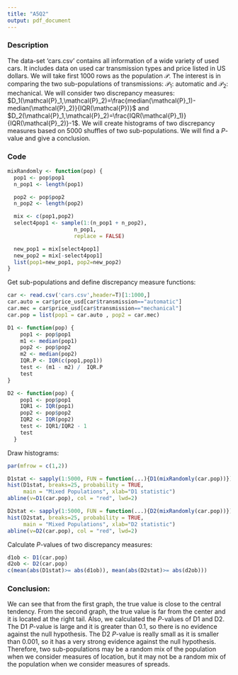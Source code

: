 ```yaml
---
title: "A5Q2"
output: pdf_document
---
```


### Description

The data-set 'cars.csv' contains all information of a wide variety of used cars. It includes data on used car transmission types and price listed in US dollars. We will take first 1000 rows as the population $\mathcal{P}$. The interest is in comparing the two sub-populations of transmissions: $\mathcal{P}_1$: automatic and $\mathcal{P}_2$: mechanical. We will consider two discrepancy measures: $D_1(\mathcal{P}_1,\mathcal{P}_2)=\frac{median(\mathcal{P}_1)-median(\mathcal{P}_2)}{IQR(\mathcal{P})}$ and $D_2(\mathcal{P}_1,\mathcal{P}_2)=\frac{IQR(\mathcal{P}_1)}{IQR(\mathcal{P}_2)}-1$. We will create histograms of two discrepancy measures based on 5000 shuffles of two sub-populations. We will find a $P$-value and give a conclusion.

### Code
```r
mixRandomly <- function(pop) {
  pop1 <- pop$pop1
  n_pop1 <- length(pop1)

  pop2 <- pop$pop2
  n_pop2 <- length(pop2)

  mix <- c(pop1,pop2)
  select4pop1 <- sample(1:(n_pop1 + n_pop2),
                     n_pop1,
                     replace = FALSE)

  new_pop1 = mix[select4pop1]  
  new_pop2 = mix[-select4pop1]
  list(pop1=new_pop1, pop2=new_pop2)
}
```

Get sub-populations and define discrepancy measure functions:

```r
car <- read.csv('cars.csv',header=T)[1:1000,]
car.auto = car$price_usd[car$transmission=="automatic"]
car.mec = car$price_usd[car$transmission=="mechanical"]
car.pop = list(pop1 = car.auto , pop2 = car.mec)

D1 <- function(pop) {
    pop1 <- pop$pop1
    m1 <- median(pop1)
    pop2 <- pop$pop2
    m2 <- median(pop2)
    IQR.P <- IQR(c(pop1,pop1))
    test <- (m1 - m2) /  IQR.P
    test
}

D2 <- function(pop) {
    pop1 <- pop$pop1
    IQR1 <- IQR(pop1)
    pop2 <- pop$pop2
    IQR2 <- IQR(pop2)
    test <- IQR1/IQR2 - 1
    test
  }
```

Draw histograms:

```r
par(mfrow = c(1,2))

D1stat <- sapply(1:5000, FUN = function(...){D1(mixRandomly(car.pop))})
hist(D1stat, breaks=25, probability = TRUE, 
     main = "Mixed Populations", xlab="D1 statistic")
abline(v=D1(car.pop), col = "red", lwd=2)

D2stat <- sapply(1:5000, FUN = function(...){D2(mixRandomly(car.pop))})
hist(D2stat, breaks=25, probability = TRUE, 
     main = "Mixed Populations", xlab="D2 statistic")
abline(v=D2(car.pop), col = "red", lwd=2)
```

Calculate $P$-values of two discrepancy measures:

```r
d1ob <- D1(car.pop)
d2ob <- D2(car.pop)
c(mean(abs(D1stat)>= abs(d1ob)), mean(abs(D2stat)>= abs(d2ob)))
```

### Conclusion:

We can see that from the first graph, the true value is close to the central tendency. From the second graph, the true value is far from the center and it is located at the right tail. Also, we calculated the $P$-values of D1 and D2. The D1 $P$-value is large and it is greater than 0.1, so there is no evidence against the null hypothesis. The D2 $P$-value is really small as it is smaller than 0.001, so it has a very strong evidence against the null hypothesis. Therefore, two sub-populations may be a random mix of the population when we consider measures of location, but it may not be a random mix of the population when we consider measures of spreads. 
